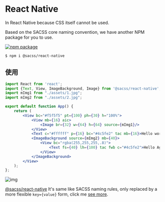 # React Native

In React Native because CSS itself cannot be used.

Based on the SACSS core naming convention, we have another NPM package for you to use.

[![npm package][npm-badge]][npm-url]

[npm-badge]: https://img.shields.io/npm/v/@sacss/react-native.svg
[npm-url]: https://www.npmjs.org/package/@sacss/react-native


```bash
$ npm i @sacss/react-native
```

## 使用

```jsx
import React from 'react';
import {Text, View, ImageBackground, Image} from '@sacss/react-native';
import mImg1 from "./assets/1.jpg";
import mImg2 from "./assets/2.jpg";

export default function App() {
    return (
        <View bc="#f5f5f5" pt={100} ph={30} h="100%">
            <View mb={16} aic>
                <Image br={32} w={64} h={64} source={mImg1}/>
            </View>
            <Text c="#ffffff" p={16} bc="#4c5fe2" tac mb={16}>Hello world!</Text>
            <ImageBackground source={mImg2} mb={40}>
                <View bc="rgba(255,255,255,.8)">
                    <Text fs={40} lh={100} tac fwb c="#4c5fe2">Hello Again!</Text>
                </View>
            </ImageBackground>
        </View>
    );
};
```

![img](/img/react-native.png)

[@sacss/react-native](https://github.com/s-acss/sacss) It's same like SACSS naming rules, only replaced by a more flexible `key={value}` form, click me [see more](https://github.com/s-acss/sacss).
